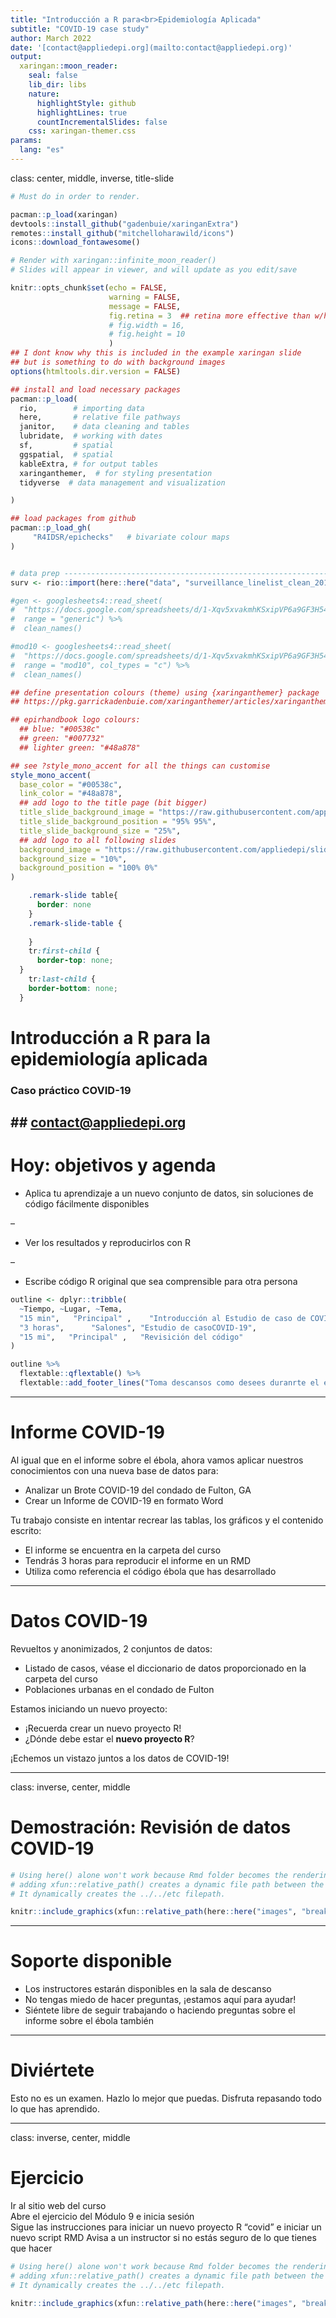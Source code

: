 ```yaml
---
title: "Introducción a R para<br>Epidemiología Aplicada"
subtitle: "COVID-19 case study"
author: March 2022
date: '[contact@appliedepi.org](mailto:contact@appliedepi.org)'
output:
  xaringan::moon_reader:
    seal: false
    lib_dir: libs
    nature:
      highlightStyle: github
      highlightLines: true
      countIncrementalSlides: false
    css: xaringan-themer.css
params:
  lang: "es"
---
```


class: center, middle, inverse, title-slide

```r
# Must do in order to render.

pacman::p_load(xaringan)
devtools::install_github("gadenbuie/xaringanExtra")
remotes::install_github("mitchelloharawild/icons")
icons::download_fontawesome()

# Render with xaringan::infinite_moon_reader()
# Slides will appear in viewer, and will update as you edit/save
```

```r
knitr::opts_chunk$set(echo = FALSE, 
                      warning = FALSE, 
                      message = FALSE, 
                      fig.retina = 3  ## retina more effective than w/h (according to twitter)
                      # fig.width = 16, 
                      # fig.height = 10
                      )
## I dont know why this is included in the example xaringan slide 
## but is something to do with background images
options(htmltools.dir.version = FALSE)

## install and load necessary packages 
pacman::p_load(
  rio,        # importing data  
  here,       # relative file pathways  
  janitor,    # data cleaning and tables
  lubridate,  # working with dates
  sf,         # spatial
  ggspatial,  # spatial
  kableExtra, # for output tables
  xaringanthemer,  # for styling presentation
  tidyverse  # data management and visualization

)

## load packages from github
pacman::p_load_gh(
     "R4IDSR/epichecks"   # bivariate colour maps 
)


# data prep --------------------------------------------------------------------
surv <- rio::import(here::here("data", "surveillance_linelist_clean_20141201.rds"))

#gen <- googlesheets4::read_sheet(
#  "https://docs.google.com/spreadsheets/d/1-Xqv5xvakmhKSxipVP6a9GF3H54RN-rbilhdNhPHx6M/edit#gid=998182281",
#  range = "generic") %>%
#  clean_names()

#mod10 <- googlesheets4::read_sheet(
#  "https://docs.google.com/spreadsheets/d/1-Xqv5xvakmhKSxipVP6a9GF3H54RN-rbilhdNhPHx6M/edit#gid=998182281",
#  range = "mod10", col_types = "c") %>%
#  clean_names()
```

```r

## define presentation colours (theme) using {xaringanthemer} package 
## https://pkg.garrickadenbuie.com/xaringanthemer/articles/xaringanthemer.html

## epirhandbook logo colours: 
  ## blue: "#00538c"
  ## green: "#007732"
  ## lighter green: "#48a878"

## see ?style_mono_accent for all the things can customise
style_mono_accent(
  base_color = "#00538c", 
  link_color = "#48a878", 
  ## add logo to the title page (bit bigger)
  title_slide_background_image = "https://raw.githubusercontent.com/appliedepi/slides/master/images/logo.png", 
  title_slide_background_position = "95% 95%", 
  title_slide_background_size = "25%", 
  ## add logo to all following slides
  background_image = "https://raw.githubusercontent.com/appliedepi/slides/master/images/logo.png", 
  background_size = "10%",
  background_position = "100% 0%"
)
```

```css
    .remark-slide table{
      border: none
    }
    .remark-slide-table {
      
    }
    tr:first-child {
      border-top: none;
  }
    tr:last-child {
    border-bottom: none;
  }
```

# Introducción a R para la epidemiología aplicada

### Caso práctico COVID-19

## [contact@appliedepi.org](mailto:contact@appliedepi.org)
---

# Hoy: objetivos y agenda


- Aplica tu aprendizaje a un nuevo conjunto de datos, sin soluciones de código fácilmente disponibles

--

- Ver los resultados y reproducirlos con R

--

- Escribe código R original que sea comprensible para otra persona

```r
outline <- dplyr::tribble(
  ~Tiempo, ~Lugar, ~Tema,
  "15 min",   "Principal" ,    "Introducción al Estudio de caso de COVID-19",
  "3 horas",      "Salones", "Estudio de casoCOVID-19",
  "15 mi",   "Principal" ,   "Revisición del código"
)

outline %>% 
  flextable::qflextable() %>% 
  flextable::add_footer_lines("Toma descansos como desees duranrte el ejercicio")
```

---

# Informe COVID-19

Al igual que en el informe sobre el ébola, ahora vamos aplicar nuestros conocimientos con una nueva base de datos para:

- Analizar un Brote COVID-19 del condado de Fulton, GA
- Crear un Informe de COVID-19 en formato Word

Tu trabajo consiste en intentar recrear las tablas, los gráficos y el contenido escrito:

- El informe se encuentra en la carpeta del curso
- Tendrás 3 horas para reproducir el informe en un RMD
- Utiliza como referencia el código ébola que has desarrollado

---

# Datos COVID-19

Revueltos y anonimizados, 2 conjuntos de datos:

- Listado de casos, véase el diccionario de datos proporcionado en la carpeta del curso
- Poblaciones urbanas en el condado de Fulton

Estamos iniciando un nuevo proyecto:

- ¡Recuerda crear un nuevo proyecto R!
- ¿Dónde debe estar el **nuevo proyecto R**?

¡Echemos un vistazo juntos a los datos de COVID-19!

---

class: inverse, center, middle

# Demostración: Revisión de datos COVID-19

```r
# Using here() alone won't work because Rmd folder becomes the rendering root.
# adding xfun::relative_path() creates a dynamic file path between the Rmd location and the here() path.
# It dynamically creates the ../../etc filepath.

knitr::include_graphics(xfun::relative_path(here::here("images", "breakout", "window.png")))
```

---

# Soporte disponible

- Los instructores estarán disponibles en la sala de descanso
- No tengas miedo de hacer preguntas, ¡estamos aquí para ayudar!
- Siéntete libre de seguir trabajando o haciendo preguntas sobre el informe sobre el ébola también

---

# Diviértete

Esto no es un examen. Hazlo lo mejor que puedas. Disfruta repasando todo lo que has aprendido.

---

class: inverse, center, middle

# Ejercicio

Ir al sitio web del curso  
Abre el ejercicio del Módulo 9 e inicia sesión  
Sigue las instrucciones para iniciar un nuevo proyecto R "covid" e iniciar un nuevo script RMD
Avisa a un instructor si no estás seguro de lo que tienes que hacer

```r
# Using here() alone won't work because Rmd folder becomes the rendering root.
# adding xfun::relative_path() creates a dynamic file path between the Rmd location and the here() path.
# It dynamically creates the ../../etc filepath.

knitr::include_graphics(xfun::relative_path(here::here("images", "breakout", "window.png")))
```



